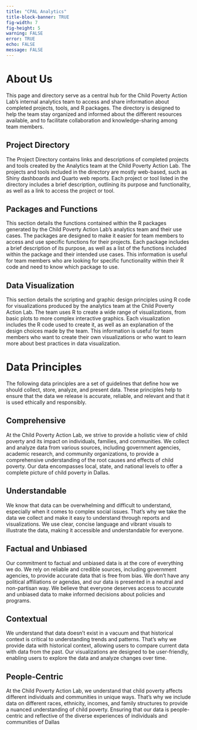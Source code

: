 ```yaml
---
title: "CPAL Analytics"
title-block-banner: TRUE
fig-width: 7
fig-height: 5
warning: FALSE
error: TRUE
echo: FALSE
message: FALSE
---
```


# About Us

This page and directory serve as a central hub for the Child Poverty Action Lab's internal analytics team to access and share information about completed projects, tools, and R packages. The directory is designed to help the team stay organized and informed about the different resources available, and to facilitate collaboration and knowledge-sharing among team members.

## Project Directory

The Project Directory contains links and descriptions of completed projects and tools created by the Analytics team at the Child Poverty Action Lab. The projects and tools included in the directory are mostly web-based, such as Shiny dashboards and Quarto web reports. Each project or tool listed in the directory includes a brief description, outlining its purpose and functionality, as well as a link to access the project or tool.

## Packages and Functions

This section details the functions contained within the R packages generated by the Child Poverty Action Lab's analytics team and their use cases. The packages are designed to make it easier for team members to access and use specific functions for their projects. Each package includes a brief description of its purpose, as well as a list of the functions included within the package and their intended use cases. This information is useful for team members who are looking for specific functionality within their R code and need to know which package to use.

## Data Visualization

This section details the scripting and graphic design principles using R code for visualizations produced by the analytics team at the Child Poverty Action Lab. The team uses R to create a wide range of visualizations, from basic plots to more complex interactive graphics. Each visualization includes the R code used to create it, as well as an explanation of the design choices made by the team. This information is useful for team members who want to create their own visualizations or who want to learn more about best practices in data visualization.

# Data Principles

The following data principles are a set of guidelines that define how we should collect, store, analyze, and present data. These principles help to ensure that the data we release is accurate, reliable, and relevant and that it is used ethically and responsibly.

## Comprehensive

At the Child Poverty Action Lab, we strive to provide a holistic view of child poverty and its impact on individuals, families, and communities. We collect and analyze data from various sources, including government agencies, academic research, and community organizations, to provide a comprehensive understanding of the root causes and effects of child poverty. Our data encompasses local, state, and national levels to offer a complete picture of child poverty in Dallas.

## Understandable

We know that data can be overwhelming and difficult to understand, especially when it comes to complex social issues. That's why we take the data we collect and make it easy to understand through reports and visualizations. We use clear, concise language and vibrant visuals to illustrate the data, making it accessible and understandable for everyone.

## Factual and Unbiased

Our commitment to factual and unbiased data is at the core of everything we do. We rely on reliable and credible sources, including government agencies, to provide accurate data that is free from bias. We don't have any political affiliations or agendas, and our data is presented in a neutral and non-partisan way. We believe that everyone deserves access to accurate and unbiased data to make informed decisions about policies and programs.

## Contextual

We understand that data doesn't exist in a vacuum and that historical context is critical to understanding trends and patterns. That's why we provide data with historical context, allowing users to compare current data with data from the past. Our visualizations are designed to be user-friendly, enabling users to explore the data and analyze changes over time.

## People-Centric

At the Child Poverty Action Lab, we understand that child poverty affects different individuals and communities in unique ways. That's why we include data on different races, ethnicity, incomes, and family structures to provide a nuanced understanding of child poverty. Ensuring that our data is people-centric and reflective of the diverse experiences of individuals and communities of Dallas
